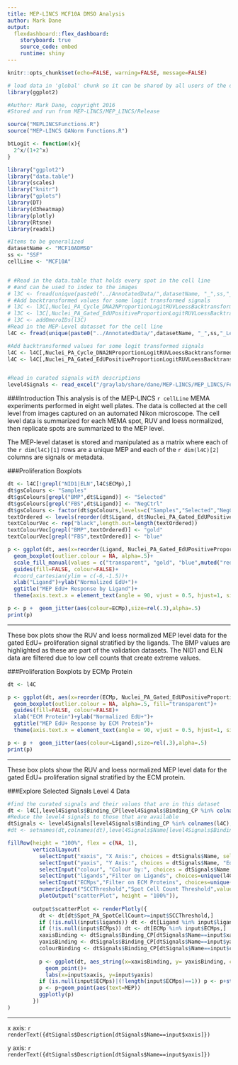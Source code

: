 ```yaml
---
title: MEP-LINCS MCF10A DMSO Analysis
author: Mark Dane
output: 
  flexdashboard::flex_dashboard:
    storyboard: true
    source_code: embed
    runtime: shiny
---
```


```r
knitr::opts_chunk$set(echo=FALSE, warning=FALSE, message=FALSE)

```

```r
# load data in 'global' chunk so it can be shared by all users of the dashboard
library(ggplot2)

```

```r
#Author: Mark Dane, copyright 2016
#Stored and run from MEP-LINCS/MEP_LINCS/Release

source("MEPLINCSFunctions.R")
source("MEP-LINCS QANorm Functions.R")

btLogit <- function(x){
  2^x/(1+2^x)
}
```


```r

library("ggplot2")
library("data.table")
library(scales)
library("knitr")
library("gplots")
library(DT)
library(d3heatmap)
library(plotly)
library(Rtsne)
library(readxl)

#Items to be generalized
datasetName <- "MCF10ADMSO"
ss <- "SSF"
cellLine <- "MCF10A"


# #Read in the data.table that holds every spot in the cell line
# #and can be used to index to the images
# l3C <- fread(unique(paste0("../AnnotatedData/",datasetName, "_",ss,"_Level3.txt")), showProgress = FALSE)
# #Add backtransformed values for some logit transformed signals
# l3C <- l3C[,Nuclei_PA_Cycle_DNA2NProportionLogitRUVLoessBacktransformed:= btLogit(Nuclei_PA_Cycle_DNA2NProportionLogitRUVLoess)]
# l3C <- l3C[,Nuclei_PA_Gated_EdUPositiveProportionLogitRUVLoessBacktransformed:= btLogit(Nuclei_PA_Gated_EdUPositiveProportionLogitRUVLoess)]
# l3C <- addOmeroIDs(l3C)
#Read in the MEP-Level datasset for the cell line
l4C <- fread(unique(paste0("../AnnotatedData/",datasetName, "_",ss,"_Level4.txt")), showProgress = FALSE)

#Add backtransformed values for some logit transformed signals
l4C <- l4C[,Nuclei_PA_Cycle_DNA2NProportionLogitRUVLoessBacktransformed:= btLogit(Nuclei_PA_Cycle_DNA2NProportionLogitRUVLoess)]
l4C <- l4C[,Nuclei_PA_Gated_EdUPositiveProportionLogitRUVLoessBacktransformed:= btLogit(Nuclei_PA_Gated_EdUPositiveProportionLogitRUVLoess)]


#Read in curated signals with descriptions
level4Signals <- read_excel("/graylab/share/dane/MEP-LINCS/MEP_LINCS/FeatureDescriptionsLevel4.xls")

```



###Introduction
This analysis is of the MEP-LINCS `r cellLine`  MEMA experiments performed in eight well plates. The data is collected at the cell level from images captured on an automated Nikon microscope. The cell level data is summarized for each MEMA spot, RUV and loess normalized, then replicate spots are summarized to the MEP level.  

The MEP-level dataset is stored and manipulated as a matrix where each of the `r dim(l4C)[1]` rows are a unique MEP and each of the `r dim(l4C)[2]` columns are signals or metadata.


###Proliferation Boxplots


```r

dt <- l4C[!grepl("NID1|ELN",l4C$ECMp),]
dt$gsColours <- "Samples"
dt$gsColours[grepl("BMP",dt$Ligand)] <- "Selected"
dt$gsColours[grepl("FBS",dt$Ligand)] <- "NegCtrl"
dt$gsColours <- factor(dt$gsColours,levels=c("Samples","Selected","NegCtrl"),ordered=TRUE)
textOrdered <- levels(reorder(dt$Ligand, dt$Nuclei_PA_Gated_EdUPositiveProportionLogitRUVLoess, FUN=median))
textColourVec <- rep("black",length.out=length(textOrdered))
textColourVec[grepl("BMP",textOrdered)] <- "gold"
textColourVec[grepl("FBS",textOrdered)] <- "blue"

p <- ggplot(dt, aes(x=reorder(Ligand, Nuclei_PA_Gated_EdUPositiveProportionLogitRUVLoessBacktransformed, FUN=median), y=Nuclei_PA_Gated_EdUPositiveProportionLogitRUVLoessBacktransformed, fill=gsColours))+
  geom_boxplot(outlier.colour = NA, alpha=.5)+
  scale_fill_manual(values = c("transparent", "gold", "blue",muted("red")))+
  guides(fill=FALSE, colour=FALSE)+
  #coord_cartesian(ylim = c(-6,-1.5))+
  xlab("Ligand")+ylab("Normalized EdU+")+
  ggtitle("MEP EdU+ Response by Ligand")+
  theme(axis.text.x = element_text(angle = 90, vjust = 0.5, hjust=1, size=rel(.7), colour=textColourVec), axis.text.y = element_text(angle = 0, vjust = 0.5, hjust=1, size=rel(1)), plot.title = element_text(size = rel(1)),legend.text=element_text(size = rel(1)),legend.title=element_text(size = rel(1)))

p <- p +  geom_jitter(aes(colour=ECMp),size=rel(.3),alpha=.5)
print(p)


```

***
These box plots show the RUV and loess normalized MEP level data for the gated EdU+ proliferation signal stratified by the ligands. The BMP values are highlighted as these are part of the validation datasets. The NID1 and ELN data are filtered due to low cell counts that create extreme values.  

###Proliferation Boxplots by ECMp Protein


```r

dt <- l4C

p <- ggplot(dt, aes(x=reorder(ECMp, Nuclei_PA_Gated_EdUPositiveProportionLogitRUVLoessBacktransformed, FUN=median), y=Nuclei_PA_Gated_EdUPositiveProportionLogitRUVLoessBacktransformed))+
  geom_boxplot(outlier.colour = NA, alpha=.5, fill="transparent")+
  guides(fill=FALSE, colour=FALSE)+
  xlab("ECM Protein")+ylab("Normalized EdU+")+
  ggtitle("MEP EdU+ Response by ECM Protein")+
  theme(axis.text.x = element_text(angle = 90, vjust = 0.5, hjust=1, size=rel(.7)), axis.text.y = element_text(angle = 0, vjust = 0.5, hjust=1, size=rel(1)), plot.title = element_text(size = rel(1)),legend.text=element_text(size = rel(1)),legend.title=element_text(size = rel(1)))

p <- p +  geom_jitter(aes(colour=Ligand),size=rel(.3),alpha=.5)
print(p)


```

***
These box plots show the RUV and loess normalized MEP level data for the gated EdU+ proliferation signal stratified by the ECM protein.



###Explore Selected Signals Level 4 Data


```r
#find the curated signals and their values that are in this dataset
dt <- l4C[,level4Signals$Binding_CP[level4Signals$Binding_CP %in% colnames(l4C)], with=FALSE]
#Reduce the level4 signals to those that are available
dtSignals <- level4Signals[level4Signals$Binding_CP %in% colnames(l4C),]
#dt <- setnames(dt,colnames(dt),level4Signals$Name[level4Signals$Binding %in% colnames(dt)])

fillRow(height = "100%", flex = c(NA, 1), 
        verticalLayout(
          selectInput("xaxis", "X Axis:", choices = dtSignals$Name, selected="Spot Cell Count"),
          selectInput("yaxis", "Y Axis:", choices = dtSignals$Name, "EdU+ Proportion (normalized)"),
          selectInput("colour", "Colour by:", choices = dtSignals$Name, "Ligand"),
          selectInput("ligands","Filter on Ligands", choices=unique(l4C$Ligand), multiple=TRUE, selectize=TRUE),
          selectInput("ECMps","Filter on ECM Proteins", choices=unique(l4C$ECMp), multiple=TRUE, selectize=TRUE),
          numericInput("SCCThreshold","Spot Cell Count Threshold",value = 0),
          plotOutput("scatterPlot", height = "100%")),
        
        output$scatterPlot <- renderPlotly({
          dt <- dt[dt$Spot_PA_SpotCellCount>=input$SCCThreshold,]
          if (!is.null(input$ligands)) dt <- dt[Ligand %in% input$ligands,]
          if (!is.null(input$ECMps)) dt <- dt[ECMp %in% input$ECMps,]
          xaxisBinding <- dtSignals$Binding_CP[dtSignals$Name==input$xaxis]
          yaxisBinding <- dtSignals$Binding_CP[dtSignals$Name==input$yaxis]
          colourBinding <- dtSignals$Binding_CP[dtSignals$Name==input$colour]
          
          p <- ggplot(dt, aes_string(x=xaxisBinding, y= yaxisBinding, colour=colourBinding))+
            geom_point()+
            labs(x=input$xaxis, y=input$yaxis)
          if (is.null(input$ECMps)|(!length(input$ECMps)==1)) p <- p+stat_smooth(span=1,se=FALSE)
          p <- p+geom_point(aes(text=MEP))
          ggplotly(p)
        })
)
```

***
x axis: 
`r renderText({dtSignals$Description[dtSignals$Name==input$xaxis]})`

y axis: 
`r renderText({dtSignals$Description[dtSignals$Name==input$yaxis]})`





